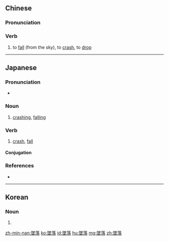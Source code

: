 {{also|坠落}}
==Chinese==
{{zh-forms|s=坠落}}

===Pronunciation===
{{zh-pron
|m=zhuìluò
|c=zeoi6 lok6
|h=pfs=chhui-lo̍k
|mn=qz,tw,xm,zz:tūi-lo̍h/zz:tūi-lo̍k
|cat=v
}}

===Verb===
{{zh-verb}}

# to [[fall]] (from the sky), to [[crash]], to [[drop]]

----

==Japanese==
{{ja-kanjitab|つい|らく|yomi=on}}

===Pronunciation===
* {{ja-pron|ついらく|y=o|acc=0|acc_ref=NHK}}

===Noun===
{{ja-noun|ついらく}}

# [[crashing]], [[falling]]

===Verb===
{{ja-verb-suru|tr=intrans|ついらく}}

# [[crash]], [[fall]]
#: {{ja-usex|空港近くの山中で'''墜落'''している|くうこう ちかく の さんちゅう で '''ついらく''' している|They've crashed in the mountains near the airport.}}

====Conjugation====
{{ja-suru|ついらく}}

===References===
<references/>
* {{R:Shogakukan}}
----
==Korean==
{{ko-hanjatab}}

===Noun===
{{ko-noun|hj|hangeul=추락}}

# {{hanja form of|추락|fall}}

[[zh-min-nan:墜落]]
[[ko:墜落]]
[[id:墜落]]
[[hu:墜落]]
[[mg:墜落]]
[[zh:墜落]]